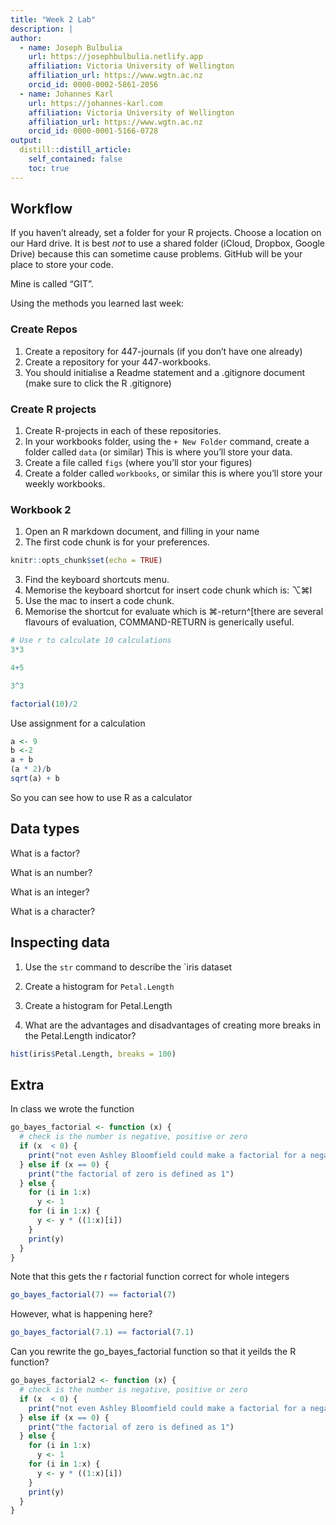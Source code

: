 ```yaml
---
title: "Week 2 Lab"
description: |
author:
  - name: Joseph Bulbulia
    url: https://josephbulbulia.netlify.app
    affiliation: Victoria University of Wellington
    affiliation_url: https://www.wgtn.ac.nz
    orcid_id: 0000-0002-5861-2056
  - name: Johannes Karl 
    url: https://johannes-karl.com
    affiliation: Victoria University of Wellington
    affiliation_url: https://www.wgtn.ac.nz
    orcid_id: 0000-0001-5166-0728
output:
  distill::distill_article:
    self_contained: false
    toc: true
---
```



## Workflow

If you haven't already, set a folder for your R projects. Choose a location on our Hard drive. It is best *not* to use a shared folder (iCloud, Dropbox, Google Drive) because this can sometime cause problems. GitHub will be your place to store your code. 

Mine is called "GIT".


Using the methods you learned last week:

### Create Repos

  1. Create a repository for 447-journals (if you don't have one already)
  2. Create a repository for your 447-workbooks. 
  3. You should initialise a Readme statement and a .gitignore document (make sure to click the R .gitignore) 


### Create R projects

  1. Create R-projects in each of these repositories.
  2. In your workbooks folder, using the `+ New Folder` command, create a folder called `data` (or similar) This is where you'll store your data.
  4. Create a file called `figs` (where you'll stor your figures)
  4. Create a folder called `workbooks`, or similar this is where you'll store your weekly workbooks. 
  
### Workbook 2

  1. Open an R markdown document, and filling in your name
  2. The first code chunk is for your preferences. 


```r
knitr::opts_chunk$set(echo = TRUE)
```



  3. Find the keyboard shortcuts menu. 
  4. Memorise the keyboard shortcut for insert code chunk which is: ⌥⌘I
  5. Use the mac to insert a code chunk. 
  6. Memorise the shortcut for evaluate which is ⌘-return^[there are several flavours of evaluation, COMMAND-RETURN is generically useful.
  

```r
# Use r to calculate 10 calculations
3*3
```
  
```r
4+5
```

```r
3^3
```

```r
factorial(10)/2
```

Use assignment for a calculation

```r
a <- 9
b <-2
a + b
(a * 2)/b
sqrt(a) + b
```


So you can see how to use R as a calculator

## Data types

What is a factor? 

What is an number?

What is an integer?

What is a character? 


## Inspecting data

1. Use the `str` command to describe the `iris dataset
2. Create a histogram for `Petal.Length`
3. Create a histogram for Petal.Length

4. What are the advantages and disadvantages of creating more breaks in the Petal.Length indicator? 

```r
hist(iris$Petal.Length, breaks = 100)
```

## Extra

In class we wrote the function

```r
go_bayes_factorial <- function (x) {
  # check is the number is negative, positive or zero
  if (x  < 0) {
    print("not even Ashley Bloomfield could make a factorial for a negative number")
  } else if (x == 0) {
    print("the factorial of zero is defined as 1")
  } else {
    for (i in 1:x)
      y <- 1
    for (i in 1:x) {
      y <- y * ((1:x)[i])
    }
    print(y)
  }
}
```


Note that this gets the r factorial function correct for whole integers

```r
go_bayes_factorial(7) == factorial(7)
```

However, what is happening here? 

```r
go_bayes_factorial(7.1) == factorial(7.1)
```

Can you rewrite the go_bayes_factorial function so that it yeilds the R function? 

```r
go_bayes_factorial2 <- function (x) {
  # check is the number is negative, positive or zero
  if (x  < 0) {
    print("not even Ashley Bloomfield could make a factorial for a negative number")
  } else if (x == 0) {
    print("the factorial of zero is defined as 1")
  } else {
    for (i in 1:x)
      y <- 1
    for (i in 1:x) {
      y <- y * ((1:x)[i])
    }
    print(y)
  }
}
```



